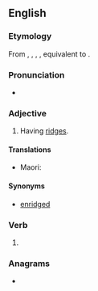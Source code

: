 ==English==

===Etymology===
From {{inh|en|enm|rigged}}, {{m|enm|riggid}}, {{m|enm|ryggyd}}, {{m|enm|rugged}}, equivalent to {{af|en|ridge|-ed}}.

===Pronunciation===
* {{IPA|en|/ˈɹɪdʒd/}}

===Adjective===
{{en-adj}}

# Having [[ridge]]s.

====Translations====
{{trans-top|Having ridges}}
{{trans-mid}}
* Maori: {{t|mi|pāhiwihiwi}}
{{trans-bottom}}

====Synonyms====
* [[enridged]]

===Verb===
{{head|en|verb form}}

# {{en-past of|ridge}}

===Anagrams===
* {{anagrams|en|a=ddegir|girded|grided}}